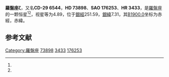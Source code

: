 {{Starbox begin
| name = 羅盤座ζ
}}
{{Starbox observe
| epoch = [[J2000.0|J2000.0]]
| constell = [[羅盤座|羅盤座]]<ref name=SIMBAD>{{cite web
 | url=http://simbad.u-strasbg.fr/simbad/sim-id?Ident=HR+3433
 | title=Pulsating variable Star
 | publisher=Centre de Données astronomiques de Strasbourg
 | work=SIMBAD
 | accessdate=2012-07-13
 | archive-date=2016-03-19
 | archive-url=https://web.archive.org/web/20160319061742/http://simbad.u-strasbg.fr/simbad/sim-id?Ident=HR%203433
 | dead-url=no
 }}</ref><ref name=DATA>{{cite web
 | url=http://vizier.u-strasbg.fr/viz-bin/VizieR-5?-out.add=.&-source=5050&-corr=PK=HR&-out.max=9999&HR=3433
 | title =VizieR Detailed Page
 | accessdate=2012-07-13}}</ref>
| 星官 = 
| ra = {{RA|8|39|42.5}}<ref name=SIMBAD /><ref name=DATA />
| dec = {{DEC|-29|33|40}}<ref name=SIMBAD /><ref name=DATA />
| appmag_v = 4.89<ref name=SIMBAD /><ref name=DATA />
}}
{{Starbox character
| class = G4III<ref name=SIMBAD /><ref name=DATA />
| b-v = 0.9<ref name=SIMBAD /><ref name=DATA />
| u-b = <ref name=SIMBAD /><ref name=DATA />
| r-i = <ref name=SIMBAD /><ref name=DATA />
| variable = 
}}
{{Starbox astrometry
| radial_v = 
| prop_mo_ra = -32
| parallax = 0.021
| p_error = 
}}
{{Starbox catalog
| names =CD-29 6544，[[SAO星表|SAO]] 176253，[[HD星表|HD]] 73898，[[HR星表|HR]] 3433}}
{{Starbox reference |Simbad=HR+3433}}
{{Starbox end}}

'''羅盤座ζ'''，又名'''CD-29 6544'''，'''HD 73898'''、'''SAO 176253'''、'''HR 3433'''，是[[羅盤座|羅盤座]]的一颗恒星<ref name=SIMBAD /><ref name=DATA />，视星等为4.89，位于[[銀道座標系|銀經]]251.59，[[銀道座標系|銀緯]]7.31，其[[B1900.0|B1900.0]]坐标为赤經{{RA|8|35|33.4}}，赤緯{{DEC|-29|7.31|18}}。

== 参考文献 ==
{{reflist}}

{{star-stub}}

{{羅盤座恒星}}
[[Category:羅盤座|Category:羅盤座]]
[[Category:HD和HDE天體|73898]]
[[Category:HR天體|3433]]
[[Category:SAO天體|176253]]
